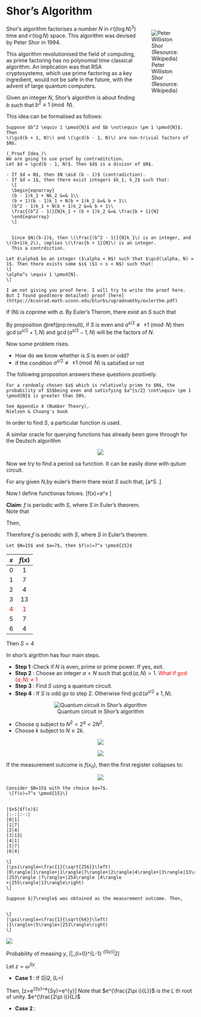 #  Shor’s Algorithm
<!--![Peter Williston Shor (Resource: Wikipiedia ) ](https://upload.wikimedia.org/wikipedia/commons/thumb/e/ed/Peter_Shor_2017_Dirac_Medal_Award_Ceremony.png/330px-Peter_Shor_2017_Dirac_Medal_Award_Ceremony.png)-->


<figure style="float: right; width: 15%;">
  <img src="fig/Peter_Shor_2017_Dirac_Medal_Award_Ceremony.png" alt="Peter Williston Shor (Resource: Wikipedia)" />
  <figcaption>Peter Williston Shor (Resource: Wikipedia)</figcaption>
</figure>


Shor's algorithm factorises a number $N$ in $\mathcal{O}((\log N)^3)$ time and $\mathcal{O}(\log N)$ space. This algorithm was devised by Peter Shor in 1994.

This algorithm revolutionised the field of computing, as prime factoring has no polynomial time classical algorithm. An implication was that RSA cryptosystems, which use prime factoring as a key ingredient, would not be safe in the future, with the advent of large quantum computers.

Given an integer $N$, Shor's algorithm is about finding $b$ such that $b^2 \equiv 1 \pmod{N}$.

This idea can be formalised as follows:

```{proposition,label='result'}
Suppose $b^2 \equiv 1 \pmod{N}$ and $b \not\equiv \pm 1 \pmod{N}$. Then
\(\gcd(b + 1, N)\) and \(\gcd(b - 1, N)\) are non-trivial factors of $N$.
```
```{proof}
(_Proof Idea_)\
We are going to use proof by contraditction.
Let $d = \gcd(b - 1, N)$. Then $d$ is a divisor of $N$.

- If $d = N$, then $N \mid (b - 1)$ (contradiction).
- If $d = 1$, then there exist integers $k_1, k_2$ such that:
  \[
  \begin{eqnarray}
  (b - 1)k_1 + Nk_2 &=& 1\\
  (b + 1)(b - 1)k_1 + N(b + 1)k_2 &=& b + 1\\
  (b^2 - 1)k_1 + N(b + 1)k_2 &=& b + 1\\
  \frac{(b^2 - 1)}{N}k_1 + (b + 1)k_2 &=& \frac{b + 1}{N}
  \end{eqnarray}
  \]
  
  
  Since $N|(b-1)$, then \(\frac{(b^2 - 1)}{N}k_1\) is an integer, and \((b+1)k_2\), implies \(\frac{b + 1}{N}\) is an integer.
  This a contrdiction.
```



```{theorem,name='Eulers Theorem'}
Let $\alpha$ be an integer ($\alpha < N$) such that $\gcd(\alpha, N) = 1$. Then there exists some $s$ ($1 < s < N$) such that:
\[
\alpha^s \equiv 1 \pmod{N}.
\]
```
```{proof}
I am not giving you proof here. I will try to write the proof here. But I found good(more detailed) proof [here](https://kconrad.math.uconn.edu/blurbs/ugradnumthy/eulerthm.pdf)
```

If \(N\) is coprime with $a$.
By Euler's Therom, there exist an $S$ such that
\begin{align*}
a^s &\equiv 1 \pmod{N}\\
a^s-1 &\equiv 0 \pmod{N}\\
(a^{s/2}-1)(a^{s/2}-1)& 0\equiv \pmod{N}
\end{align*}

By proposition \@ref(prp:result), if $S$ is even and $a^{s/2} \not\equiv \pm 1 \pmod{N}$ then $\gcd(a^{s/2}+1,N)$ and $\gcd(a^{s/2}-1,N)$ will be the factors of $N$.

Now some problem rises. 

- How do we know whether is $S$ is even or odd?
-  if the condition   $a^{s/2} \not\equiv \pm 1 \pmod{N}$ is satisfied or not

The following propostion answers these questions positively. 

```{proposition}
For a randomly chosen $a$ which is relatively prime to $N$, the
probability of $S$being even and satisfying $a^{s/2} \not\equiv \pm 1 \pmod{N}$ is greater than 50%.

```


```{proof}
See Appendix 4 (Number Theory),
Nielsen & Chuang's book
```

In order to find $S$, a particular function is used. 

A similar oracle for querying functions has already been gone 
through for the Deutsch algorithm

<center>
![](fig/fig63.png)
</center>

Now we try to find a period oa function. It can be easily done with qutum circuit.

For any given $N$,by euler's therm there exist $S$ such that,
\[a^S\equiv 1 \pmod{N}.\]

Now I define functionas folows.
\[f(x)=a^x \pmod{N}\]

**Claim**: $f$ is periodic with $S$, where $S$ in Euler's theorem.\
Note that 
\begin{align*}
f(x_1+x_2)&=a^{x_1+x_2} \pmod{N}\\
&=a^{x_1} a^{x_2} \pmod{N}\\
&=f(x_1)f(x_2)
\end{align*}

Then,

\begin{align*}
f(x+S)&=a^{x+S} \pmod{N}\\
&=a^{x} a^{S} \pmod{N}\\
&=f(x) \cdot 1\pmod{N}\\
&=f(x) \pmod{N}\\
\end{align*}



Therefore,$f$ is periodic with $S$, where $S$ in Euler's theorem.


```{example}
Let $N=15$ and $a=7$, then $f(x)=7^x \pmod{15}$
```

|$x$|$f(x)$|
|:-:|:-:|
|0|1|
|1|7|
|2|4|
|3|13|
|<span style ='color:red'>4</span>|<span style ='color:red'>1</span>|
|5|7|
|6|4|

Then $S=4$

In shor's algrithm has four main steps.

- **Step 1** :Check if $N$ is even, prime or prime power. If yes, exit. 
- **Step 2** : Choose an integer $ɑ<N$ such that $\gcd(a, N) = 1$.
<span style ='color:red'>What if $\gcd(a,N)\neq 1$</span>
- **Step 3** : Find $S$ using a quantum circuit.
- **Step 4** :  If $S$ is odd go to step 2. Otherwise find $\gcd(a^{s/2} \pm 1,N)$.

<center>
![Quantum circuit in Shor’s algorithm](fig/fig64.png)
</center>

- Choose $q$ subject to 
$N^2 < 2^q < 2N^2$.
- Choose $k$ subject to $N ≥ 2k$.

<center>
![](fig/fig65.png)
</center>

\begin{align*}
|\psi_0\rangle &= |0\rangle^{\otimes q} \, |0\rangle^{\otimes k} \\
|\psi_1\rangle &= \frac{1}{\sqrt{Q}} \sum_{x=0}^{Q-1} |x\rangle \, |0\rangle^{\otimes k} \quad \text{where } 2^q = Q \\
|\psi_2\rangle &= \frac{1}{\sqrt{Q}} \sum_{x=0}^{Q-1} |x\rangle \, |a^x \bmod N\rangle
\end{align*}

<center>
![](fig/fig66.png)
</center>

\begin{align*}
&\text{Let } f \text{ be a periodic function with period } S. \\
&\text{Then for any } x_0 \in \mathbb{Z}, \text{ we have:} \\
&f(x_0) = f(x_0 + S) = f(x_0 + 2S) = f(x_0 + 3S) = \cdots \\\\
&\text{In the case where } S \mid Q \text{ (i.e., } Q = LS \text{ for some integer } L), \text{ we get:} \\
&f(x_0) = f(x_0 + S) = f(x_0 + 2S) = \cdots = f(x_0 + (L - 1)S)
\end{align*}

If the measurement outcome is $f(x_0)$, then the first register collapses to:
\begin{align*}
|\psi_3\rangle = \frac{1}{\sqrt{L}} \sum_{l=0}^{L-1} |x_0 + lS\rangle
\end{align*}

<center>
![](fig/fig67.png)
</center>


```{example}
Consider $N=15$ with the choice $ɑ=7$.
 \[f(x)=7^x \pmod{15}\]


|$x$|$f(x)$|
|:-:|:-:|
|0|1|
|1|7|
|2|4|
|3|13|
|4|1|
|5|7|
|6|4|

\[
|\psi\rangle=\frac{1}{\sqrt{256}}\left( |0\rangle|1\rangle+|1\rangle|7\rangle+|2\rangle|4\rangle+|3\rangle|13\rangle+\cdots |253\rangle |7\rangle+|254\rangle |4\rangle +|255\rangle|13\rangle\right)
\]

Suppose $∣7\rangle$ was obtained as the measurement outcome. Then,


\[
|\psi\rangle=\frac{1}{\sqrt{64}}\left( |1\rangle+|5\rangle+|253\rangle\right)
\]
```
\begin{align*}
|\psi_3\rangle &= \frac{1}{\sqrt{L}} \sum_{l=0}^{L-1} |x_0 + lS\rangle \\\\
\text{Plug } QFT\,|x\rangle &= \frac{1}{\sqrt{Q}} \sum_{y=0}^{Q-1} \omega^{xy} |y\rangle \quad \text{where } \omega = e^{2\pi i / Q} \text{ in to } |\psi_3\rangle \\
|\psi_4\rangle &= \frac{1}{\sqrt{QL}} \sum_{l=0}^{L-1} \sum_{y=0}^{Q-1} \omega^{(x_0 + lS)y} |y\rangle \\
&= \frac{1}{\sqrt{QL}} \sum_{y=0}^{Q-1} \omega^{x_0 y} \left( \sum_{l=0}^{L-1} \omega^{lSy} \right) |y\rangle
\end{align*}

![](fig/fig68.png)
\begin{align*}
|\psi_4\rangle &=
&= \frac{1}{\sqrt{Q}} \sum_{y=0}^{Q-1} \frac{\omega^{x_0 y}}{\sqrt{L}} \left( \sum_{l=0}^{L-1} \omega^{lSy} \right) |y\rangle
\end{align*}


Probability of measing $y$,
\[\frac{1}{QL}\left|\sum_{l=0}^{L-1} \omega^{lSy}\right|^2\]

Let $z=\omega^{Sy}$.
\begin{align*}
\sum_{l=0}^{L-1} \omega^{lSy} 
&= \sum_{l=0}^{L-1} z^l\\
&=1+z+z^2+\cdots+z^{L-1}\\
&\begin{cases}
\frac{1-z^L}{1-z} &\text{ if } z \neq 1\\
L & \text{ if } z=1
\end{cases}
\end{align*}

- **Case 1** : If $S|Q$,
\(L=\frac{S}{Q}\)

Then,
\[z=e^{\frac{2\pi i}{Q}Sy}=e^{\frac{2\pi i}{LS}Sy}=e^{\frac{2\pi i}{L}y}\]
Note that $e^{\frac{2\pi i}{L}}$ is the $L$ th root of unity. $e^{\frac{2\pi i}}{L}$


- **Case 2** :
